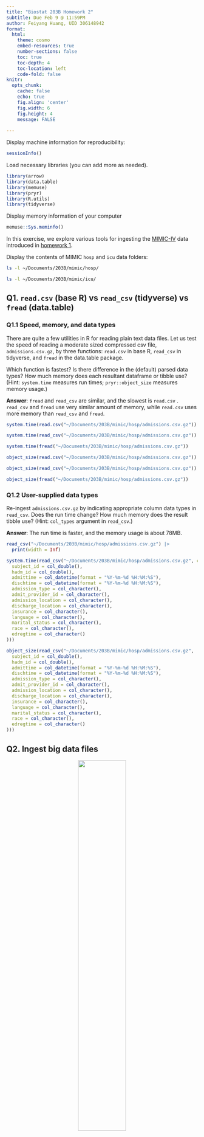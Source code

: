 ```yaml
---
title: "Biostat 203B Homework 2"
subtitle: Due Feb 9 @ 11:59PM
author: Feiyang Huang, UID 306148942
format:
  html:
    theme: cosmo
    embed-resources: true
    number-sections: false
    toc: true
    toc-depth: 4
    toc-location: left
    code-fold: false
knitr:
  opts_chunk: 
    cache: false    
    echo: true
    fig.align: 'center'
    fig.width: 6
    fig.height: 4
    message: FALSE
   
---
```


Display machine information for reproducibility:

```r
sessionInfo()
```

Load necessary libraries (you can add more as needed).

```r
library(arrow)
library(data.table)
library(memuse)
library(pryr)
library(R.utils)
library(tidyverse)
```

Display memory information of your computer

```r
memuse::Sys.meminfo()
```

In this exercise, we explore various tools for ingesting the [MIMIC-IV](https://mimic.mit.edu/docs/iv/) data introduced in [homework 1](https://ucla-biostat-203b.github.io/2024winter/hw/hw1/hw1.html).

Display the contents of MIMIC `hosp` and `icu` data folders:

```bash
ls -l ~/Documents/203B/mimic/hosp/
```

```bash
ls -l ~/Documents/203B/mimic/icu/
```

## Q1. `read.csv` (base R) vs `read_csv` (tidyverse) vs `fread` (data.table)

### Q1.1 Speed, memory, and data types

There are quite a few utilities in R for reading plain text data files. Let us test the speed of reading a moderate sized compressed csv file, `admissions.csv.gz`, by three functions: `read.csv` in base R, `read_csv` in tidyverse, and `fread` in the data.table package.

Which function is fastest? Is there difference in the (default) parsed data types? How much memory does each resultant dataframe or tibble use? (Hint: `system.time` measures run times; `pryr::object_size` measures memory usage.)

**Answer**: `fread` and `read_csv` are similar, and the slowest is `read.csv` . `read_csv` and `fread` use very similar amount of memory, while `read.csv` uses more memory than `read_csv` and `fread`.

```r
system.time(read.csv("~/Documents/203B/mimic/hosp/admissions.csv.gz"))
```

```r
system.time(read_csv("~/Documents/203B/mimic/hosp/admissions.csv.gz"))
```

```r
system.time(fread("~/Documents/203B/mimic/hosp/admissions.csv.gz"))
```

```r
object_size(read.csv("~/Documents/203B/mimic/hosp/admissions.csv.gz"))
```

```r
object_size(read_csv("~/Documents/203B/mimic/hosp/admissions.csv.gz"))
```

```r
object_size(fread("~/Documents/203B/mimic/hosp/admissions.csv.gz"))
```

### Q1.2 User-supplied data types

Re-ingest `admissions.csv.gz` by indicating appropriate column data types in `read_csv`. Does the run time change? How much memory does the result tibble use? (Hint: `col_types` argument in `read_csv`.)

**Answer**: The run time is faster, and the memory usage is about 78MB.

```r
read_csv("~/Documents/203B/mimic/hosp/admissions.csv.gz") |> 
  print(width = Inf)
```

```r
system.time(read_csv("~/Documents/203B/mimic/hosp/admissions.csv.gz", col_types =  cols(
  subject_id = col_double(),
  hadm_id = col_double(),
  admittime = col_datetime(format = "%Y-%m-%d %H:%M:%S"),
  dischtime = col_datetime(format = "%Y-%m-%d %H:%M:%S"),
  admission_type = col_character(),
  admit_provider_id = col_character(),
  admission_location = col_character(),
  discharge_location = col_character(),
  insurance = col_character(),
  language = col_character(),
  marital_status = col_character(),
  race = col_character(),
  edregtime = col_character()
)))
```

```r
object_size(read_csv("~/Documents/203B/mimic/hosp/admissions.csv.gz",  col_types = cols(
  subject_id = col_double(),
  hadm_id = col_double(),
  admittime = col_datetime(format = "%Y-%m-%d %H:%M:%S"),
  dischtime = col_datetime(format = "%Y-%m-%d %H:%M:%S"),
  admission_type = col_character(),
  admit_provider_id = col_character(),
  admission_location = col_character(),
  discharge_location = col_character(),
  insurance = col_character(),
  language = col_character(),
  marital_status = col_character(),
  race = col_character(),
  edregtime = col_character()
)))
```

## Q2. Ingest big data files
<p align="center">
  <img src="/Users/huangfeifei/Documents/203B/project/203b-hw/hw2/download.png" width="50%">
</p>
Let us focus on a bigger file, `labevents.csv.gz`, which is about 125x bigger than `admissions.csv.gz`.

```bash
ls -l ~/Documents/203B/mimic/hosp/labevents.csv.gz
```

Display the first 10 lines of this file.

```bash
zcat < ~/Documents/203B/mimic/hosp/labevents.csv.gz | head -10
```

### Q2.1 Ingest `labevents.csv.gz` by `read_csv`
<p align="center">
  <img src="/Users/huangfeifei/Documents/203B/project/203b-hw/hw2/download1.png" width="50%">
</p>
Try to ingest `labevents.csv.gz` using `read_csv`. What happens? If it takes more than 5 minutes on your computer, then abort the program and report your findings.

**Answer**: It takes more than 5 minutes to ingest `labevents.csv.gz` using `read_csv` and my computer broke down.

```r
#system.time(read_csv("~/Documents/203B/mimic/hosp/labevents.csv.gz"))
```

### Q2.2 Ingest selected columns of `labevents.csv.gz` by `read_csv`

Try to ingest only columns `subject_id`, `itemid`, `charttime`, and `valuenum` in `labevents.csv.gz` using `read_csv`. Does this solve the ingestion issue? (Hint: `col_select` argument in `read_csv`.)

**Answer**: It still takes more than 5 minutes to ingest `labevents.csv.gz` using `read_csv` and my computer broke down.

```r
#system.time(read_csv("~/Documents/203B/mimic/hosp/labevents.csv.gz", col_select = c("subject_id", "itemid", "charttime", "valuenum")))
```

### Q2.3 Ingest subset of `labevents.csv.gz`
<p align="center">
  <img src="/Users/huangfeifei/Documents/203B/project/203b-hw/hw2/download2.png" width="50%">
</p>

Our first strategy to handle this big data file is to make a subset of the `labevents` data. Read the [MIMIC documentation](https://mimic.mit.edu/docs/iv/modules/hosp/labevents/) for the content in data file `labevents.csv`.

In later exercises, we will only be interested in the following lab items: creatinine (50912), potassium (50971), sodium (50983), chloride (50902), bicarbonate (50882), hematocrit (51221), white blood cell count (51301), and glucose (50931) and the following columns: `subject_id`, `itemid`, `charttime`, `valuenum`. Write a Bash command to extract these columns and rows from `labevents.csv.gz` and save the result to a new file `labevents_filtered.csv.gz` in the current working directory. (Hint: use `zcat <` to pipe the output of `labevents.csv.gz` to `awk` and then to `gzip` to compress the output. To save render time, put `#| eval: false` at the beginning of this code chunk.)

Display the first 10 lines of the new file `labevents_filtered.csv.gz`. How many lines are in this new file? How long does it take `read_csv` to ingest `labevents_filtered.csv.gz`?

**Answer**:
```bash
#| eval: false
zcat < ~/Documents/203B/mimic/hosp/labevents.csv.gz | awk -F, '($4 == 50912 || $4 == 50971 || $4 == 50983 || $4 == 50902 || $4 == 50882 || $4 == 51221 || $4 == 51301 || $4 == 50931) {print $1","$4","$5","$8}' | gzip > labevents_filtered.csv.gz
```

```bash
zcat < labevents_filtered.csv.gz | head -10
```
```bash
zcat < labevents_filtered.csv.gz | wc -l
```
```r
system.time(read_csv("labevents_filtered.csv.gz"))
```


### Q2.4 Ingest `labevents.csv` by Apache Arrow
<p align="center">
  <img src="/Users/huangfeifei/Documents/203B/project/203b-hw/hw2/download3.png" width="50%">
</p>
Our second strategy is to use [Apache Arrow](https://arrow.apache.org/) for larger-than-memory data analytics. Unfortunately Arrow does not work with gz files directly. First decompress `labevents.csv.gz` to `labevents.csv` and put it in the current working directory. To save render time, put `#| eval: false` at the beginning of this code chunk.

Then use [`arrow::open_dataset`](https://arrow.apache.org/docs/r/reference/open_dataset.html) to ingest `labevents.csv`, select columns, and filter `itemid` as in Q2.3. How long does the ingest+select+filter process take? Display the number of rows and the first 10 rows of the result tibble, and make sure they match those in Q2.3. (Hint: use `dplyr` verbs for selecting columns and filtering rows.)

Write a few sentences to explain what is Apache Arrow. Imagine you want to explain it to a layman in an elevator.

**Answer**: Apache Arrow is a cross-language development platform for in-memory data. It specifies a standardized language-independent columnar memory format for flat and hierarchical data, organized for efficient analytic operations on modern hardware. It also provides high-performance data interchange between systems and applications.

```bash
#| eval: false
zcat < ~/Documents/203B/mimic/hosp/labevents.csv.gz > labevents.csv
```

```r
system.time({
  labevents <- arrow::open_dataset("labevents.csv", format = "csv")
  labevents_arrow_filtered <- labevents %>%
    select(subject_id, itemid, charttime, valuenum) %>%
    filter(itemid %in% c(50912, 50971, 50983, 50902, 50882, 51221, 51301, 50931))
})
```

```r
labevents_arrow_filtered <- as_tibble(labevents_arrow_filtered)
nrow(labevents_arrow_filtered)
```

```r
head(labevents_arrow_filtered, 10)
```

### Q2.5 Compress `labevents.csv` to Parquet format and ingest/select/filter

<p align="center">
  <img src="/Users/huangfeifei/Documents/203B/project/203b-hw/hw2/download4.png" width="50%">
</p>

Re-write the csv file `labevents.csv` in the binary Parquet format (Hint: [`arrow::write_dataset`](https://arrow.apache.org/docs/r/reference/write_dataset.html).) How large is the Parquet file(s)? How long does the ingest+select+filter process of the Parquet file(s) take? Display the number of rows and the first 10 rows of the result tibble and make sure they match those in Q2.3. (Hint: use `dplyr` verbs for selecting columns and filtering rows.)

Write a few sentences to explain what is the Parquet format. Imagine you want to explain it to a layman in an elevator.

**Answer**: Parquet is a columnar storage file format, which is optimized for reading and writing large datasets. It is designed to provide efficient storage and encoding of data, and it is widely used in big data processing frameworks.

```r
system.time({
  labevents_parquet <- arrow::write_dataset(labevents_arrow_filtered, "labevents.parquet")
  labevents_parquet <- arrow::open_dataset("labevents.parquet")
  labevents_parquet_filtered <- labevents_parquet %>%
    select(subject_id, itemid, charttime, valuenum) %>%
    filter(itemid %in% c(50912, 50971, 50983, 50902, 50882, 51221, 51301, 50931))
})
```

```r
labevents_parquet_filtered <- as_tibble(labevents_parquet_filtered)
nrow(labevents_parquet_filtered)
```

```r
head(labevents_parquet_filtered, 10)
```
### Q2.6 DuckDB

<p align="center">
  <img src="/Users/huangfeifei/Documents/203B/project/203b-hw/hw2/download5.png" width="50%">
</p>
Ingest the Parquet file, convert it to a DuckDB table by [`arrow::to_duckdb`](https://arrow.apache.org/docs/r/reference/to_duckdb.html), select columns, and filter rows as in Q2.5. How long does the ingest+convert+select+filter process take? Display the number of rows and the first 10 rows of the result tibble and make sure they match those in Q2.3. (Hint: use `dplyr` verbs for selecting columns and filtering rows.)

Write a few sentences to explain what is DuckDB. Imagine you want to explain it to a layman in an elevator.

**Answer**: DuckDB is an embeddable SQL OLAP database management system. It is designed to be used as an embedded database, and it is optimized for analytical queries on large datasets.

```r
system.time({
  labevents_parquet <- arrow::open_dataset("labevents.parquet", format = "parquet")
  labevents_duckdb <- arrow::to_duckdb(labevents_parquet)
  labevents_duckdb_filtered <- labevents_duckdb %>%
    select(subject_id, itemid, charttime, valuenum) %>%
    filter(itemid %in% c(50912, 50971, 50983, 50902, 50882, 51221, 51301, 50931))
  }
)
```

```r
labevents_duckdb_filtered <- as_tibble(labevents_duckdb_filtered)
nrow(labevents_duckdb_filtered)
```

```r
head(labevents_duckdb_filtered, 10)
``` 


## Q3. Ingest and filter `chartevents.csv.gz`

[`chartevents.csv.gz`](https://mimic.mit.edu/docs/iv/modules/icu/chartevents/) contains all the charted data available for a patient. During their ICU stay, the primary repository of a patient’s information is their electronic chart. The `itemid` variable indicates a single measurement type in the database. The `value` variable is the value measured for `itemid`. The first 10 lines of `chartevents.csv.gz` are

```bash
zcat < ~/Documents/203B/mimic/icu/chartevents.csv.gz | head -10
```

[`d_items.csv.gz`](https://mimic.mit.edu/docs/iv/modules/icu/d_items/) is the dictionary for the `itemid` in `chartevents.csv.gz`.

```bash
zcat < ~/Documents/203B/mimic/icu/d_items.csv.gz | head -10
```

In later exercises, we are interested in the vitals for ICU patients: heart rate (220045), mean non-invasive blood pressure (220181), systolic non-invasive blood pressure (220179), body temperature in Fahrenheit (223761), and respiratory rate (220210). Retrieve a subset of `chartevents.csv.gz` only containing these items, using the favorite method you learnt in Q2.

Document the steps and show code. Display the number of rows and the first 10 rows of the result tibble.

**Answer**:
Steps:
1. Decompress `chartevents.csv.gz` to `chartevents.csv` and put it in the current working directory.
```bash
#l eval: false
zcat < ~/Documents/203B/mimic/icu/chartevents.csv.gz > chartevents.csv
```
2. Ingest `chartevents.csv.gz` by Apache Arrow
```r
system.time({
  chartevents <- arrow::open_dataset("chartevents.csv", format = "csv")
  chartevents_arrow_filtered <- chartevents %>%
    filter(itemid %in% c(220045, 220181, 220179, 223761, 220210))
})
```
3. Display the number of rows and the first 10 rows of the result tibble.
```r
chartevents_arrow_filtered <- as_tibble(chartevents_arrow_filtered)
chartevents_arrow_filtered |> 
  nrow() |> 
  print()
```
```r
chartevents_arrow_filtered |> 
  head(10) |> 
  print()
```

